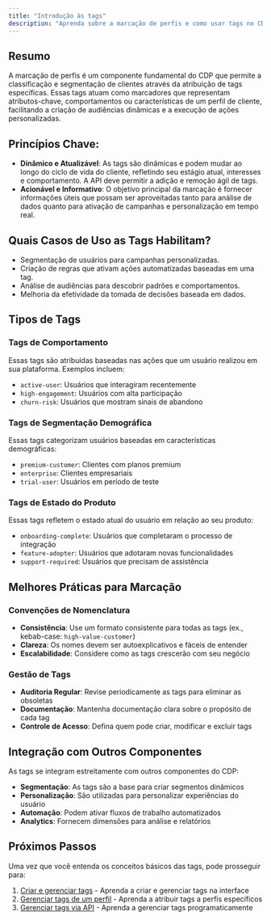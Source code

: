 ```yaml
---
title: "Introdução às tags"
description: "Aprenda sobre a marcação de perfis e como usar tags no CDP."
---
```


## Resumo

A marcação de perfis é um componente fundamental do CDP que permite a classificação e segmentação de clientes através da atribuição de tags específicas. Essas tags atuam como marcadores que representam atributos-chave, comportamentos ou características de um perfil de cliente, facilitando a criação de audiências dinâmicas e a execução de ações personalizadas.

## Princípios Chave:

- **Dinâmico e Atualizável**: As tags são dinâmicas e podem mudar ao longo do ciclo de vida do cliente, refletindo seu estágio atual, interesses e comportamento. A API deve permitir a adição e remoção ágil de tags.
- **Acionável e Informativo**: O objetivo principal da marcação é fornecer informações úteis que possam ser aproveitadas tanto para análise de dados quanto para ativação de campanhas e personalização em tempo real.

## Quais Casos de Uso as Tags Habilitam?
- Segmentação de usuários para campanhas personalizadas.
- Criação de regras que ativam ações automatizadas baseadas em uma tag.
- Análise de audiências para descobrir padrões e comportamentos.
- Melhoria da efetividade da tomada de decisões baseada em dados.

## Tipos de Tags

### Tags de Comportamento
Essas tags são atribuídas baseadas nas ações que um usuário realizou em sua plataforma. Exemplos incluem:
- `active-user`: Usuários que interagiram recentemente
- `high-engagement`: Usuários com alta participação
- `churn-risk`: Usuários que mostram sinais de abandono

### Tags de Segmentação Demográfica
Essas tags categorizam usuários baseadas em características demográficas:
- `premium-customer`: Clientes com planos premium
- `enterprise`: Clientes empresariais
- `trial-user`: Usuários em período de teste

### Tags de Estado do Produto
Essas tags refletem o estado atual do usuário em relação ao seu produto:
- `onboarding-complete`: Usuários que completaram o processo de integração
- `feature-adopter`: Usuários que adotaram novas funcionalidades
- `support-required`: Usuários que precisam de assistência

## Melhores Práticas para Marcação

### Convenções de Nomenclatura
- **Consistência**: Use um formato consistente para todas as tags (ex., kebab-case: `high-value-customer`)
- **Clareza**: Os nomes devem ser autoexplicativos e fáceis de entender
- **Escalabilidade**: Considere como as tags crescerão com seu negócio

### Gestão de Tags
- **Auditoria Regular**: Revise periodicamente as tags para eliminar as obsoletas
- **Documentação**: Mantenha documentação clara sobre o propósito de cada tag
- **Controle de Acesso**: Defina quem pode criar, modificar e excluir tags

## Integração com Outros Componentes

As tags se integram estreitamente com outros componentes do CDP:

- **Segmentação**: As tags são a base para criar segmentos dinâmicos
- **Personalização**: São utilizadas para personalizar experiências do usuário
- **Automação**: Podem ativar fluxos de trabalho automatizados
- **Analytics**: Fornecem dimensões para análise e relatórios

## Próximos Passos

Uma vez que você entenda os conceitos básicos das tags, pode prosseguir para:
1. [Criar e gerenciar tags](/pt/tags/create-manage-tags) - Aprenda a criar e gerenciar tags na interface
2. [Gerenciar tags de um perfil](/pt/tags/managing-tags-of-a-profile) - Aprenda a atribuir tags a perfis específicos
3. [Gerenciar tags via API](/pt/tags/managing-tags-via-api) - Aprenda a gerenciar tags programaticamente